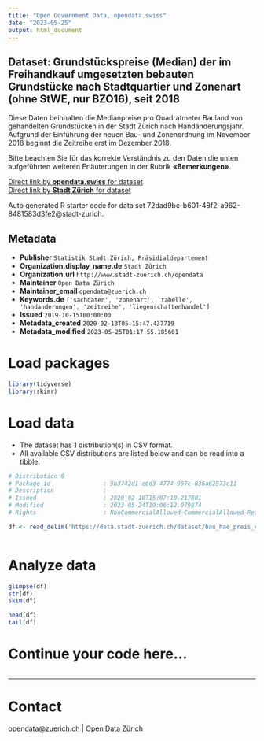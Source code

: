 ```yaml
---
title: "Open Government Data, opendata.swiss"
date: "2023-05-25"
output: html_document
---
```


## Dataset: Grundstückspreise (Median) der im Freihandkauf umgesetzten bebauten Grundstücke nach Stadtquartier und Zonenart (ohne StWE, nur BZO16), seit 2018


Diese Daten beihnalten die Medianpreise pro Quadratmeter Bauland von gehandelten Grundstücken in der Stadt Zürich nach Handänderungsjahr. Aufgrund der Einführung der neuen Bau- und Zonenordnung im November 2018 beginnt die Zeitreihe erst im Dezember 2018.

Bitte beachten Sie für das korrekte Verständnis zu den Daten die unten aufgeführten weiteren Erläuterungen in der Rubrik **«Bemerkungen»**.



[Direct link by **opendata.swiss** for dataset](https://opendata.swiss/de/dataset/grundstuckspreise-median-der-im-freihandkauf-umgesetzten-bebauten-grundstucke-nach-stadtqu-20182)<br>
[Direct link by **Stadt Zürich** for dataset](https://data.stadt-zuerich.ch/dataset/bau_hae_preis_quartier_zonenart_ohne_stwe_bzo16_seit2018_od5123)

Auto generated R starter code for data set 72dad9bc-b601-48f2-a962-8481583d3fe2@stadt-zurich.

## Metadata

- **Publisher** `Statistik Stadt Zürich, Präsidialdepartement`
- **Organization.display_name.de** `Stadt Zürich`
- **Organization.url** `http://www.stadt-zuerich.ch/opendata`
- **Maintainer** `Open Data Zürich`
- **Maintainer_email** `opendata@zuerich.ch`
- **Keywords.de** `['sachdaten', 'zonenart', 'tabelle', 'handanderungen', 'zeitreihe', 'liegenschaftenhandel']`
- **Issued** `2019-10-15T00:00:00`
- **Metadata_created** `2020-02-13T05:15:47.437719`
- **Metadata_modified** `2023-05-25T01:17:55.185601`


# Load packages

```r

library(tidyverse)
library(skimr)

```

# Load data

-   The dataset has 1 distribution(s) in CSV format.
-   All available CSV distributions are listed below and can be read into a tibble.

```r

# Distribution 0
# Package_id               : 9b3742d1-e6d3-4774-907c-836a62573c11
# Description              : 
# Issued                   : 2020-02-10T15:07:10.217801
# Modified                 : 2023-05-24T19:06:12.079874
# Rights                   : NonCommercialAllowed-CommercialAllowed-ReferenceNotRequired

df <- read_delim('https://data.stadt-zuerich.ch/dataset/bau_hae_preis_quartier_zonenart_ohne_stwe_bzo16_seit2018_od5123/download/BAU512OD5123.csv')



```

# Analyze data

```r

glimpse(df)
str(df)
skim(df)

head(df)
tail(df)

```

# Continue your code here...

```r

```

------------------------------------------------------------------------

# Contact

opendata@zuerich.ch | Open Data Zürich
